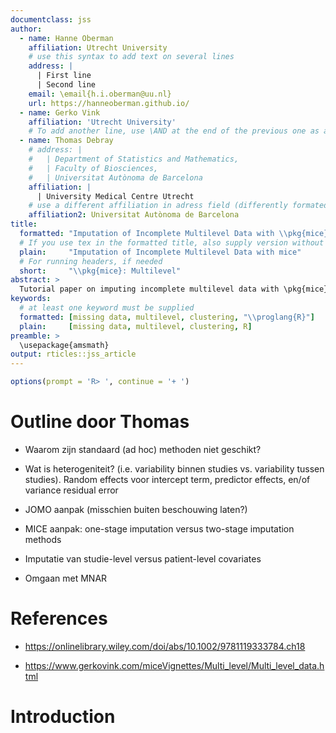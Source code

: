 ```yaml
---
documentclass: jss
author:
  - name: Hanne Oberman
    affiliation: Utrecht University
    # use this syntax to add text on several lines
    address: |
      | First line
      | Second line
    email: \email{h.i.oberman@uu.nl}
    url: https://hanneoberman.github.io/
  - name: Gerko Vink
    affiliation: 'Utrecht University'
    # To add another line, use \AND at the end of the previous one as above
  - name: Thomas Debray
    # address: |
    #   | Department of Statistics and Mathematics,
    #   | Faculty of Biosciences,
    #   | Universitat Autònoma de Barcelona
    affiliation: |
      | University Medical Centre Utrecht
    # use a different affiliation in adress field (differently formated here)
    affiliation2: Universitat Autònoma de Barcelona
title:
  formatted: "Imputation of Incomplete Multilevel Data with \\pkg{mice}"
  # If you use tex in the formatted title, also supply version without
  plain:     "Imputation of Incomplete Multilevel Data with mice"
  # For running headers, if needed
  short:     "\\pkg{mice}: Multilevel"
abstract: >
  Tutorial paper on imputing incomplete multilevel data with \pkg{mice}. Including methods for ignorable and non-ignorable missingness. AKA missing on so many levels.
keywords:
  # at least one keyword must be supplied
  formatted: [missing data, multilevel, clustering, "\\proglang{R}"]
  plain:     [missing data, multilevel, clustering, R]
preamble: >
  \usepackage{amsmath}
output: rticles::jss_article
---
```


```r
options(prompt = 'R> ', continue = '+ ')
```

# Outline door Thomas

-	Waarom zijn standaard (ad hoc) methoden niet geschikt?

-	Wat is heterogeniteit? (i.e. variability binnen studies vs. variability tussen studies). Random effects voor intercept term, predictor effects, en/of variance residual error

-	JOMO aanpak (misschien buiten beschouwing laten?)

-	MICE aanpak: one-stage imputation versus two-stage imputation methods

-	Imputatie van studie-level versus patient-level covariates

-	Omgaan met MNAR


# References

- [https://onlinelibrary.wiley.com/doi/abs/10.1002/9781119333784.ch18](Chapter: Dealing with Missing Data in an IPD Meta-analysis)

- [https://www.gerkovink.com/miceVignettes/Multi_level/Multi_level_data.html](Vignette: gerkovink.com/miceVignettes/Multi_level)

# Introduction


